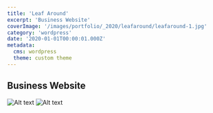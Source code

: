 ```yaml
---
title: 'Leaf Around'
excerpt: 'Business Website'
coverImage: '/images/portfolio/_2020/leafaround/leafaround-1.jpg'
category: 'wordpress'
date: '2020-01-01T00:00:01.000Z'
metadata:
  cms: wordpress
  theme: custom theme
---
```


## Business Website

![Alt text](/images/portfolio/_2020/leafaround/leafaround-2.jpg)
![Alt text](/images/portfolio/_2020/leafaround/leafaround-3.jpg)